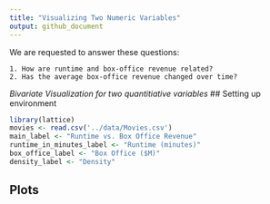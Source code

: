 ```yaml
---
title: "Visualizing Two Numeric Variables"
output: github_document
---
```


We are requested to answer these questions:

    1. How are runtime and box-office revenue related?
    2. Has the average box-office revenue changed over time?
    
    
*Bivariate Visualization for two quantitiative variables*
## Setting up environment

```r
library(lattice)
movies <- read.csv('../data/Movies.csv')
main_label <- "Runtime vs. Box Office Revenue"
runtime_in_minutes_label <- "Runtime (minutes)"
box_office_label <- "Box Office ($M)"
density_label <- "Density"
```

## Plots
